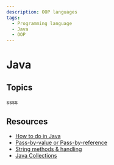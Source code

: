 ```yaml
---
description: OOP languages
tags:
  - Programming language
  - Java
  - OOP
---
```


# Java


<Introduce />
<Syntax />
<DataType />
<CodeBlock />
<ControlFlow />
<OOP />
<DataStructure />
<Optional />
<FunctionalInterface />
<Stream />

## Topics

ssss

## Resources

- [How to do in Java](https://howtodoinjava.com/java)
- [Pass-by-value or Pass-by-reference](https://howtodoinjava.com/java/basics/java-is-pass-by-value-lets-see-how/)
- [String methods & handling](https://howtodoinjava.com/series/java-string)
- [Java Collections](https://www.geeksforgeeks.org/collections-in-java-2/)
